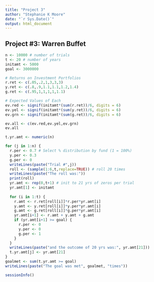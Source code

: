 ```yaml
---
title: "Project 3"
author: "Stephanie K Moore"
date: "`r Sys.Date()`"
output: html_document
---
```

## Project #3: Warren Buffet ##

```r
n <- 10000 # number of trials
t <- 20 # number of years
initamt <- 5000 
goal <- 3000000

# Returns on Investment Portfolios 
r.ret <- c(.05,.2,1,3,3,3)        
y.ret <- c(.8,.9,1.1,1.1,1.2,1.4)
g.ret <- c(.95,1,1,1,1,1.1)

# Expected Values of Each
ev.red <- signif(initamt*(sum(r.ret))/6, digits = 6) 
ev.yel <- signif(initamt*(sum(y.ret))/6, digits = 6)
ev.grn <- signif(initamt*(sum(g.ret))/6, digits = 6)

ev.all <- c(ev.red,ev.yel,ev.grn)
ev.all

t.yr.amt <- numeric(n)

for (j in 1:n) { 
  r.per <- 0.7 # Select % distribution by fund (1 = 100%)
  y.per <- 0.3
  g.per <- 0
  writeLines(paste("Trial #",j))
  roll <- (sample(1:6,t,replace=TRUE)) # roll 20 times
  writeLines(paste("The roll was:")) 
  print(roll)
  yr.amt <- rep(0,t+1) # init to 21 yrs of zeros per trial
  yr.amt[1] <- initamt
  
  for (i in 1:t) { 
    r.amt <- r.ret[roll[i]]*r.per*yr.amt[i]
    y.amt <- y.ret[roll[i]]*y.per*yr.amt[i]
    g.amt <- g.ret[roll[i]]*g.per*yr.amt[i]
    yr.amt[i+1] <- r.amt + y.amt + g.amt
    if (yr.amt[i+1] >= goal) {
      r.per <- 0
      y.per <- 0
      g.per <- 1
    }
  }
  writeLines(paste("and the outcome of 20 yrs was:", yr.amt[21]))
  t.yr.amt[j] <- yr.amt[21]
}
goalmet <- sum(t.yr.amt >= goal)
writeLines(paste("The goal was met", goalmet, "times"))
```


```r
sessionInfo()
```
